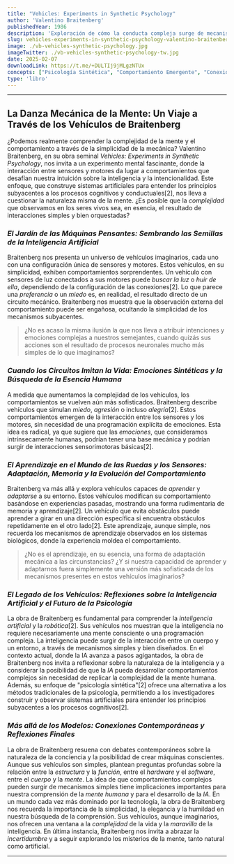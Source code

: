```yaml
---
title: "Vehicles: Experiments in Synthetic Psychology" 
author: 'Valentino Braitenberg'
publishedYear: 1986
description: 'Exploración de cómo la conducta compleja surge de mecanismos básicos. "Vehículos" ilustra que comportamientos aparentemente intencionales pueden resultar de conexiones internas simples. Revela que la simplicidad de los mecanismos subyacentes se oculta tras la observación.'
slug: vehicles-experiments-in-synthetic-psychology-valentino-braitenberg
image: ./vb-vehicles-synthetic-psychology.jpg
imageTwitter: ./vb-vehicles-synthetic-psychology-tw.jpg
date: 2025-02-07
downloadLink: https://t.me/+DULTIj9jMLgzNTUx
concepts: ["Psicología Sintética", "Comportamiento Emergente", "Conexiones Sensorimotoras", "Intencionalidad Aparente", "Mecanismos Simples", "Valentino Braitenberg"]
type: 'libro'
---
```


---

## La Danza Mecánica de la Mente: Un Viaje a Través de los Vehículos de Braitenberg

¿Podemos realmente comprender la complejidad de la mente y el comportamiento a través de la simplicidad de la mecánica? Valentino Braitenberg, en su obra seminal *Vehicles: Experiments in Synthetic Psychology*, nos invita a un experimento mental fascinante, donde la interacción entre sensores y motores da lugar a comportamientos que desafían nuestra intuición sobre la inteligencia y la intencionalidad. Este enfoque, que construye sistemas artificiales para entender los principios subyacentes a los procesos cognitivos y conductuales[2], nos lleva a cuestionar la naturaleza misma de la mente. ¿Es posible que la *complejidad* que observamos en los seres vivos sea, en esencia, el resultado de interacciones simples y bien orquestadas?

### _El Jardín de las Máquinas Pensantes: Sembrando las Semillas de la Inteligencia Artificial_

Braitenberg nos presenta un universo de vehículos imaginarios, cada uno con una configuración única de sensores y motores. Estos vehículos, en su simplicidad, exhiben comportamientos sorprendentes. Un vehículo con sensores de luz conectados a sus motores puede *buscar la luz* o *huir de ella*, dependiendo de la configuración de las conexiones[2]. Lo que parece una *preferencia* o un *miedo* es, en realidad, el resultado directo de un circuito mecánico. Braitenberg nos muestra que la observación externa del comportamiento puede ser engañosa, ocultando la simplicidad de los mecanismos subyacentes.

> ¿No es acaso la misma ilusión la que nos lleva a atribuir intenciones y emociones complejas a nuestros semejantes, cuando quizás sus acciones son el resultado de procesos neuronales mucho más simples de lo que imaginamos?

### _Cuando los Circuitos Imitan la Vida: Emociones Sintéticas y la Búsqueda de la Esencia Humana_

A medida que aumentamos la complejidad de los vehículos, los comportamientos se vuelven aún más sofisticados. Braitenberg describe vehículos que simulan *miedo*, *agresión* o incluso *alegría*[2]. Estos comportamientos emergen de la interacción entre los sensores y los motores, sin necesidad de una programación explícita de emociones. Esta idea es radical, ya que sugiere que las *emociones*, que consideramos intrínsecamente humanas, podrían tener una base mecánica y podrían surgir de interacciones sensorimotoras básicas[2].

### _El Aprendizaje en el Mundo de las Ruedas y los Sensores: Adaptación, Memoria y la Evolución del Comportamiento_

Braitenberg va más allá y explora vehículos capaces de *aprender* y *adaptarse* a su entorno. Estos vehículos modifican su comportamiento basándose en experiencias pasadas, mostrando una forma rudimentaria de memoria y aprendizaje[2]. Un vehículo que evita obstáculos puede aprender a girar en una dirección específica si encuentra obstáculos repetidamente en el otro lado[2]. Este aprendizaje, aunque simple, nos recuerda los mecanismos de aprendizaje observados en los sistemas biológicos, donde la experiencia moldea el comportamiento.

> ¿No es el aprendizaje, en su esencia, una forma de adaptación mecánica a las circunstancias? ¿Y si nuestra capacidad de aprender y adaptarnos fuera simplemente una versión más sofisticada de los mecanismos presentes en estos vehículos imaginarios?

### _El Legado de los Vehículos: Reflexiones sobre la Inteligencia Artificial y el Futuro de la Psicología_

La obra de Braitenberg es fundamental para comprender la *inteligencia artificial* y la *robótica*[2]. Sus vehículos nos muestran que la inteligencia no requiere necesariamente una mente consciente o una programación compleja. La inteligencia puede surgir de la interacción entre un cuerpo y un entorno, a través de mecanismos simples y bien diseñados. En el contexto actual, donde la IA avanza a pasos agigantados, la obra de Braitenberg nos invita a reflexionar sobre la naturaleza de la inteligencia y a considerar la posibilidad de que la *IA* pueda desarrollar comportamientos complejos sin necesidad de replicar la complejidad de la mente humana. Además, su enfoque de "psicología sintética"[2] ofrece una alternativa a los métodos tradicionales de la psicología, permitiendo a los investigadores construir y observar sistemas artificiales para entender los principios subyacentes a los procesos cognitivos[2].

### _Más allá de los Modelos: Conexiones Contemporáneas y Reflexiones Finales_

La obra de Braitenberg resuena con debates contemporáneos sobre la naturaleza de la conciencia y la posibilidad de crear máquinas conscientes. Aunque sus vehículos son simples, plantean preguntas profundas sobre la relación entre la *estructura* y la *función*, entre el *hardware* y el *software*, entre el *cuerpo* y la *mente*. La idea de que comportamientos complejos pueden surgir de mecanismos simples tiene implicaciones importantes para nuestra comprensión de la *mente humana* y para el desarrollo de la *IA*. En un mundo cada vez más dominado por la tecnología, la obra de Braitenberg nos recuerda la importancia de la simplicidad, la elegancia y la humildad en nuestra búsqueda de la comprensión. Sus vehículos, aunque imaginarios, nos ofrecen una ventana a la *complejidad* de la vida y la *maravilla* de la inteligencia. En última instancia, Braitenberg nos invita a abrazar la *incertidumbre* y a seguir explorando los misterios de la mente, tanto natural como artificial.

---
